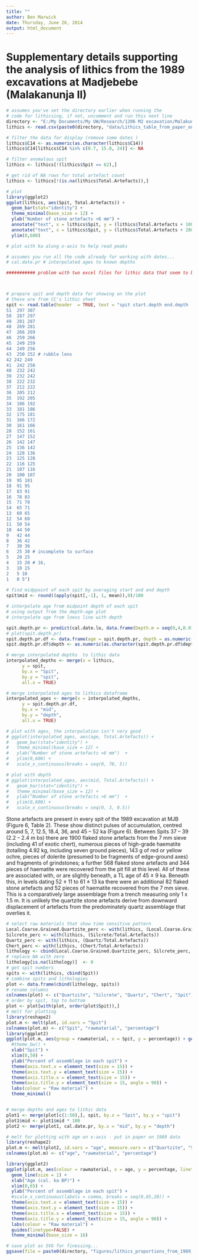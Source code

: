 ```yaml
---
title: ""
author: Ben Marwick
date: Thursday, June 26, 2014
output: html_document
---
```


# Supplementary details supporting the analysis of lithics from the 1989 excavations at Madjebebe (Malakanunja II)



```r
# assumes you've set the directory earlier when running the
# code for lithicsing, if not, uncomment and run this next line
directory <- "E:/My Documents/My UW/Research/1206 M2 excavation/Malakunanga 89 excavations/MJB-1989-excavation-paper/"
lithics <- read.csv(paste0(directory, "data/Lithics_table_from_paper_on_1989_dig.csv"))
```



```r

# filter the data for display (remove some dates )
lithics$C14 <- as.numeric(as.character(lithics$C14))
lithics$C14[lithics$C14 %in% c(0.7, 15.0, 24)] <- NA

# filter anomalous spit
lithics <- lithics[!(lithics$Spit == 62),]

# get rid of NA rows for total artefact count
lithics <- lithics[!(is.na(lithics$Total.Artefacts)),]
```


```r
# plot
library(ggplot2)
ggplot(lithics, aes(Spit, Total.Artefacts)) +
  geom_bar(stat="identity") +
  theme_minimal(base_size = 12) +
  ylab("Number of stone artefacts >6 mm") +
  annotate("text", x = lithics$Spit, y = (lithics$Total.Artefacts + 100), label = round(lithics$C14, 3), size = 4) +
  annotate("text", x = lithics$Spit, y = (lithics$Total.Artefacts + 280), label = round(lithics$OSL, 3), colour = "red", fontface="bold.italic", size = 4) +
  ylim(0,600)

# plot with ka along x-axis to help read peaks

# assumes you run all the code already for working with dates...
# cal.date.pr # interpolated ages to known depths

########### problem with two excel files for lithic data that seem to be slightly different! 



# prepare spit and depth data for showing on the plot
# these are from CC's lithic sheet
spit <- read.table(header  = TRUE, text = "spit start.depth end.depth
51  297 307
50  287 297
49	281 287
48	269 281
47	266 269
46	259 266
45	249 259
44	249 256
43	250 252 # rubble lens
42 242 249
41	242 250
40	232 242
39	232 242
38	222 232
37	212 222
36	205 212
35	192 205
34	186 192
33	181 186
32	175 181
31	166 172
30	161 166
28	152 161
27	147 152
26	142 147
25	136 142
24	128 136
23	125 128
22	116 125
21	107 116
20	100 107
19	95 101
18	91 95
17	83 91
16	78 83
15	71 78
14	65 71
13	60 65
12	54 60
11	50 54
10	44 50
9	42 44
8	36 42
7	30 36
6	25 30 # incomplete to surface
5	20 25
4	15 20 # 16, 
3	10 15 
2	5 10
1	0 5")
 
# find midppoint of each spit by averaging start and end depth
spit$mid <- round((apply(spit[,-1], 1, mean)),0)/100

# interpolate age from midpoint depth of each spit
# using output from the depth-age plot
# interpolate age from loess line with depth

spit.depth.pr <- predict(cal.date.lo, data.frame(Depth.m = seq(0,4,0.01)))
# plot(spit.depth.pr)
spit.depth.pr.df <- data.frame(age = spit.depth.pr, depth = as.numeric(names(spit.depth.pr))/100)
spit.depth.pr.df$depth <- as.numeric(as.character(spit.depth.pr.df$depth))

# merge interpolated depths  to lithic data
interpolated_depths <- merge(x = lithics, 
      y = spit, 
      by.x = "Spit", 
      by.y = "spit",
      all.x = TRUE)

# merge interpolated ages to lithics dataframe
interpolated_ages <- merge(x = interpolated_depths, 
      y = spit.depth.pr.df, 
      by.x = "mid", 
      by.y = "depth",
      all.x = TRUE)

# plot with ages, the interpolation isn't very good
# ggplot(interpolated_ages, aes(age, Total.Artefacts)) +
#   geom_bar(stat="identity") +
#   theme_minimal(base_size = 12) +
#   ylab("Number of stone artefacts >6 mm")  +
#   ylim(0,600) +
#   scale_x_continuous(breaks = seq(0, 70, 5))

# plot with depth
# ggplot(interpolated_ages, aes(mid, Total.Artefacts)) +
#   geom_bar(stat="identity") +
#   theme_minimal(base_size = 12) +
#   ylab("Number of stone artefacts >6 mm")  +
#   ylim(0,600) +
#   scale_x_continuous(breaks = seq(0, 3, 0.5))

```

Stone artefacts are present in every spit of the 1989 excavation at MJB (Figure 6, Table 2). These show distinct pulses of accumulation, centred around 5, 7, 12.5, 18.4, 36, and 45 – 52 ka (Figure 6). Between Spits 37 – 39 (2.2 – 2.4 m bs) there are 1900 flaked stone artefacts from the 7 mm sieve (including 41 of exotic chert), numerous pieces of high-grade haematite (totalling 4.92 kg, including seven ground pieces), 143 g of red or yellow ochre, pieces of dolerite (presumed to be fragments of edge-ground axes) and fragments of grindstones; a further 568 flaked stone artefacts and 344 pieces of haematite were recovered from the pit fill at this level. All of these are associated with, or are slightly beneath, a TL age of 45 ± 9 ka. Beneath this, in levels dating 52 ± 11 to 61 ± 13 ka there were an additional 82 flaked stone artefacts and 52 pieces of haematite recovered from the 7 mm sieve. This is a comparatively large assemblage from a trench measuring only 1 x 1.5 m. It is unlikely the quartzite stone artefacts derive from downward displacement of artefacts from the predominately quartz assemblage that overlies it.  

```r
# select raw materials that show time sensitive pattern
Local.Coarse.Grained.Quartzite_perc <- with(lithics, (Local.Coarse.Grained.Quartzite/Total.Artefacts))
Silcrete_perc <- with(lithics, (Silcrete/Total.Artefacts))
Quartz_perc <- with(lithics, (Quartz/Total.Artefacts))
Chert_perc <- with(lithics, (Chert/Total.Artefacts))
lithology <- cbind(Local.Coarse.Grained.Quartzite_perc, Silcrete_perc, Quartz_perc, Chert_perc)
# replace NA with zero
lithology[is.na(lithology)]  <- 0
# get spit numbers
spits <- with(lithics, cbind(Spit))
# combine spits and lithologies
plot <- data.frame(cbind(lithology, spits))
# rename columns
colnames(plot) <- c("Quartzite", "Silcrete", "Quartz", "Chert", "Spit")
# order by spit, top to bottom
plot <- plot[with(plot, order(plot$Spit)),]
# melt for plotting
library(reshape2)
plot.m <- melt(plot, id.vars = "Spit")
colnames(plot.m) <- c("Spit", "rawmaterial", "percentage")
library(ggplot2)
ggplot(plot.m, aes(group = rawmaterial, x = Spit, y = percentage)) + geom_line(aes(colour = rawmaterial), size = 1) +
  #theme_bw() +
  xlab("Spit") +
  xlim(0,50) + 
  ylab("Percent of assemblage in each spit") +
  theme(axis.text.x = element_text(size = 15)) + 
  theme(axis.text.y = element_text(size = 15)) +
  theme(axis.title.x = element_text(size = 15)) +
  theme(axis.title.y = element_text(size = 15, angle = 90)) +
  labs(colour = "Raw material") +
  theme_minimal()


# merge depths and ages to lithic data
plot1 <- merge(plot[c(1:50),], spit, by.x = "Spit", by.y = "spit")
plot1$mid <- plot1$mid * 100
plot2 <- merge(plot1, cal.date.pr, by.x = "mid", by.y = "depth")

# melt for plotting with age on x-axis - put in paper on 1989 data
library(reshape2)
plot.m <- melt(plot2, id.vars = "age", measure.vars = c("Quartzite", "Silcrete", "Quartz", "Chert"))
colnames(plot.m) <- c("age", "rawmaterial", "percentage")

library(ggplot2)
ggplot(plot.m, aes(colour = rawmaterial, x = age, y = percentage, linetype = rawmaterial)) + 
  geom_line(size = 1) +
  xlab("Age (cal. ka BP)") +
  xlim(0,65) + 
  ylab("Percent of assemblage in each spit") +
  #scale_x_continuous(labels = comma, breaks = seq(0,65,20)) +
  theme(axis.text.x = element_text(size = 15)) + 
  theme(axis.text.y = element_text(size = 15)) +
  theme(axis.title.x = element_text(size = 15)) +
  theme(axis.title.y = element_text(size = 15, angle = 90)) +
  labs(colour = "Raw material") +
  guides(linetype=FALSE) +  
  theme_minimal(base_size = 16)

# save plot as SVG for finessing...
ggsave(file = paste0(directory, "figures/lithics_proportions_from_1989_for_paper.svg"))
```
